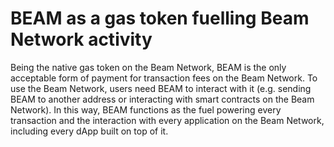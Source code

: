 # BEAM as a gas token fuelling Beam Network activity

Being the native gas token on the Beam Network, BEAM is the only acceptable form of payment for transaction fees on the Beam Network. To use the Beam Network, users need BEAM to interact with it (e.g. sending BEAM to another address or interacting with smart contracts on the Beam Network). In this way, BEAM functions as the fuel powering every transaction and the interaction with every application on the Beam Network, including every dApp built on top of it.
